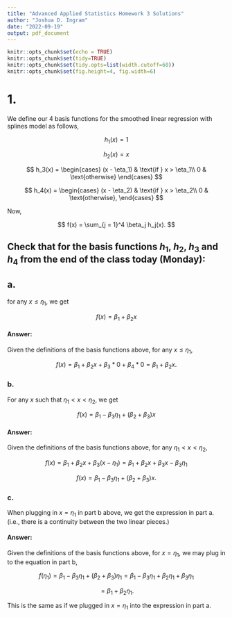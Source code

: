 ```yaml
---
title: "Advanced Applied Statistics Homework 3 Solutions"
author: "Joshua D. Ingram"
date: "2022-09-19"
output: pdf_document
---
```


```r
knitr::opts_chunk$set(echo = TRUE)
knitr::opts_chunk$set(tidy=TRUE)
knitr::opts_chunk$set(tidy.opts=list(width.cutoff=60))
knitr::opts_chunk$set(fig.height=4, fig.width=6)
```

# 1. 

We define our 4 basis functions for the smoothed linear regression with splines model as follows,

$$
h_1(x) = 1
$$

$$
h_2(x) = x
$$

$$
h_3(x) = 
\begin{cases}
        (x - \eta_1) & \text{if } x > \eta_1\\
        0 & \text{otherwise}
    \end{cases}
$$

$$
h_4(x) = 
\begin{cases}
        (x - \eta_2) & \text{if } x > \eta_2\\
        0 & \text{otherwise},
    \end{cases}
$$

Now,

$$
f(x) = \sum_{j = 1}^4 \beta_j h_j(x).
$$

## Check that for the basis functions $h_1$, $h_2$, $h_3$ and $h_4$ from the end of the class today (Monday):

## a.

for any $x \leq \eta_1$, we get

$$
         f(x) = \beta_1 + \beta_2 x
$$

#### Answer:

Given the definitions of the basis functions above, for any $x \leq \eta_1$,

$$
f(x) = \beta_1 + \beta_2 x + \beta_3*0 + \beta_4*0 = \beta_1 + \beta_2x.
$$

### b.

For any $x$ such that $\eta_1 < x < \eta_2$, we get

$$
f(x) = \beta_1 - \beta_3\eta_1 + (\beta_2 + \beta_3)x
$$

#### Answer:


Given the definitions of the basis functions above, for any $\eta_1 < x < \eta_2$,

$$
f(x) = \beta_1 + \beta_2x + \beta_3(x-\eta_1) = \beta_1 + \beta_2x + \beta_3x - \beta_3 \eta_1
$$

$$
f(x) = \beta_1 - \beta_3\eta_1 + (\beta_2 + \beta_3)x.
$$

### c.

When plugging in $x = \eta_1$ in part b above, we get the expression in part a. (i.e., there is a continuity between the two linear pieces.)

#### Answer:

Given the definitions of the basis functions above, for $x = \eta_1$, we may plug in to the equation in part b,

$$
f(\eta_1) = \beta_1 -\beta_3 \eta_1 + (\beta_2 + \beta_3)\eta_1 = \beta_1 -\beta_3\eta_1 + \beta_2\eta_1 + \beta_3\eta_1
$$

$$
= \beta_1 +\beta_2\eta_1.
$$

This is the same as if we plugged in $x = \eta_1$ into the expression in part a.